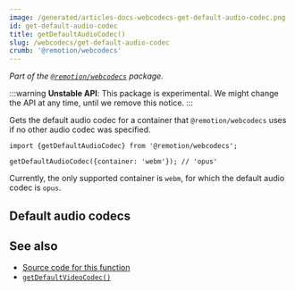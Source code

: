 ```yaml
---
image: /generated/articles-docs-webcodecs-get-default-audio-codec.png
id: get-default-audio-codec
title: getDefaultAudioCodec()
slug: /webcodecs/get-default-audio-codec
crumb: '@remotion/webcodecs'
---
```


_Part of the [`@remotion/webcodecs`](/docs/webcodecs) package._

:::warning
**Unstable API**: This package is experimental. We might change the API at any time, until we remove this notice.
:::

Gets the default audio codec for a container that `@remotion/webcodecs` uses if no other audio codec was specified.

```tsx twoslash title="Get the default audio codec for a container"
import {getDefaultAudioCodec} from '@remotion/webcodecs';

getDefaultAudioCodec({container: 'webm'}); // 'opus'
```

Currently, the only supported container is `webm`, for which the default audio codec is `opus`.

## Default audio codecs


<DefaultAudioCodecs />

## See also

- [Source code for this function](https://github.com/remotion-dev/remotion/blob/main/packages/webcodecs/src/get-default-audio-codec.ts)
- [`getDefaultVideoCodec()`](/docs/webcodecs/get-default-video-codec)
